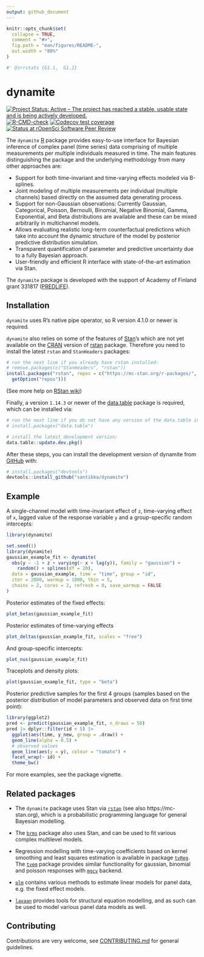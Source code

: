 ```yaml
---
output: github_document
---
```


<!-- README.md is generated from README.Rmd. Please edit that file -->

```r
knitr::opts_chunk$set(
  collapse = TRUE,
  comment = "#>",
  fig.path = "man/figures/README-",
  out.width = "80%"
)
```

```r
#' @srrstats {G1.1,  G1.2}
```

# dynamite

<!-- badges: start -->
[![Project Status: Active – The project has reached a stable, usable state and is being actively developed.](https://www.repostatus.org/badges/latest/active.svg)](https://www.repostatus.org/#active)
[![R-CMD-check](https://github.com/santikka/dynamite/workflows/R-CMD-check/badge.svg)](https://github.com/santikka/dynamite/actions)
[![Codecov test coverage](https://codecov.io/gh/santikka/dynamite/branch/main/graph/badge.svg)](https://app.codecov.io/gh/santikka/dynamite?branch=main)
[![Status at rOpenSci Software Peer Review](https://badges.ropensci.org/554_status.svg)](https://github.com/ropensci/software-review/issues/554)
<!-- badges: end -->

The `dynamite` [R](https://www.r-project.org/) package provides easy-to-use interface for Bayesian inference of complex panel (time series) data comprising of multiple measurements per multiple individuals measured in time. The main features distinguishing the package and the underlying methodology from many other approaches are:

* Support for both time-invariant and time-varying effects modeled via 
  B-splines.
* Joint modeling of multiple measurements per individual (multiple channels) 
  based directly on the assumed data generating process.
* Support for non-Gaussian observations: Currently Gaussian, Categorical, 
  Poisson, Bernoulli, Binomial, Negative Binomial, Gamma, Exponential, and Beta 
  distributions are available and these can be mixed arbitrarily in 
  multichannel models.
* Allows evaluating realistic long-term counterfactual predictions which take 
  into account the dynamic structure of the model by posterior predictive 
  distribution simulation.
* Transparent quantification of parameter and predictive uncertainty due to a 
  fully Bayesian approach.
* User-friendly and efficient R interface with state-of-the-art estimation via 
  Stan.

The `dynamite` package is developed with the support of Academy of Finland 
grant 331817 ([PREDLIFE](https://sites.utu.fi/predlife/en/)). 

## Installation

`dynamite` uses R's native pipe operator, so R version 4.1.0 or newer is required.

`dynamite` also relies on some of the features of [Stan](https://mc-stan.org/)'s 
which are not yet available on the [CRAN](https://cran.r-project.org/) version 
of [rstan](https://CRAN.R-project.org/package=rstan) package. Therefore you 
need to install the latest `rstan` and `StanHeaders` packages:
```r
# run the next line if you already have rstan installed:
# remove.packages(c("StanHeaders", "rstan"))
install.packages("rstan", repos = c("https://mc-stan.org/r-packages/", 
  getOption("repos")))
```
(See more help on [RStan wiki](https://github.com/stan-dev/rstan/wiki/RStan-Getting-Started))

Finally, a version `1.14.3` or newer of the 
[data.table](https://github.com/Rdatatable/data.table) package is required, 
which can be installed via:

```r
# run the next line if you do not have any version of the data.table installed:
# install.packages("data.table")

# install the latest development version:
data.table::update.dev.pkg()
```

After these steps, you can install the development version of dynamite from 
[GitHub](https://github.com/) with:

```r
# install.packages("devtools")
devtools::install_github("santikka/dynamite")
```

## Example

A single-channel model with time-invariant effect of `z`, time-varying effect 
of `x`, lagged value of the response variable `y` and a group-specific random 
intercepts:

```r
library(dynamite)
```

```r
set.seed(1)
library(dynamite)
gaussian_example_fit <- dynamite(
  obs(y ~ -1 + z + varying(~ x + lag(y)), family = "gaussian") + 
    random() + splines(df = 20),
  data = gaussian_example, time = "time", group = "id",
  iter = 2000, warmup = 1000, thin = 5,
  chains = 2, cores = 2, refresh = 0, save_warmup = FALSE
)
```

Posterior estimates of the fixed effects:
```r
plot_betas(gaussian_example_fit)
```

Posterior estimates of time-varying effects
```r
plot_deltas(gaussian_example_fit, scales = "free")
```

And group-specific intercepts:
```r
plot_nus(gaussian_example_fit)
```

Traceplots and density plots:
```r
plot(gaussian_example_fit, type = "beta")
```

Posterior predictive samples for the first 4 groups (samples based on the posterior
distribution of model parameters and observed data on first time point):
```r
library(ggplot2)
pred <- predict(gaussian_example_fit, n_draws = 50)
pred |> dplyr::filter(id < 5) |> 
  ggplot(aes(time, y_new, group = .draw)) +
  geom_line(alpha = 0.5) + 
  # observed values
  geom_line(aes(y = y), colour = "tomato") +
  facet_wrap(~ id) +
  theme_bw()
```

For more examples, see the package vignette.

## Related packages

- The `dynamite` package uses Stan via [`rstan`](https://CRAN.R-project.org/package=rstan) (see also https://mc-stan.org), which is a probabilistic programming language for general Bayesian modelling.

- The [`brms`](https://CRAN.R-project.org/package=brms) package also uses Stan, and can be used to fit various complex multilevel models.

- Regression modelling with time-varying coefficients based on kernel smoothing and least squares estimation is available in package [`tvReg`](https://CRAN.R-project.org/package=tvReg). The [`tvem`](https://CRAN.R-project.org/package=tvem) package provides similar functionality for gaussian, binomial and poisson responses with [`mgcv`](https://CRAN.R-project.org/package=mgcv) backend.

- [`plm`](https://CRAN.R-project.org/package=plm) contains various methods to estimate linear models for panel data, e.g. the fixed effect models.

- [`lavaan`](https://CRAN.R-project.org/package=lavaan) provides tools for structural equation modelling, and as such can be used to model various panel data models as well.

## Contributing

Contributions are very welcome, see [CONTRIBUTING.md](https://github.com/santikka/dynamite/blob/main/.github/CONTRIBUTING.md) for general guidelines.

